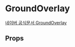 
# GroundOverlay

[네이버 공식문서 GroundOverlay](https://navermaps.github.io/maps.js.ncp/docs/naver.maps.GroundOverlay.html)

## Props

<Props of={GroundOverlay} />
